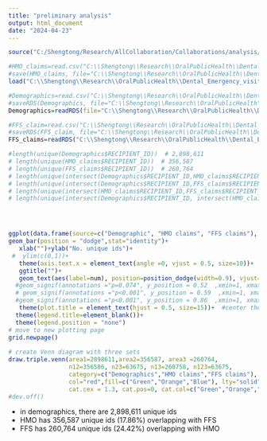 ```yaml
---
title: "preliminary analysis"
output: html_document
date: "2024-04-23"
---
```


```r
source("C:/Shengtong/Research/AllCollaboration/Collaborations/analysis/Rfunctions.R")
```


```r
#HMO_claims=read.csv("C:\\Shengtong\\Research\\OralPublicHealth\\Dental_Emergency_visit\\CW Fluoridation Analysis\\HMO Claims\\HMO Claims.csv")
#save(HMO_claims, file="C:\\Shengtong\\Research\\OralPublicHealth\\Dental_Emergency_visit\\CW Fluoridation Analysis\\HMO Claims\\HMO_claims.RData")
load("C:\\Shengtong\\Research\\OralPublicHealth\\Dental_Emergency_visit\\CW Fluoridation Analysis\\HMO Claims\\HMO_claims.RData")

#Demographics=read.csv("C:\\Shengtong\\Research\\OralPublicHealth\\Dental_Emergency_visit\\CW Fluoridation Analysis\\Demographics\\Demographics.csv", header=T)
#saveRDS(Demographics, file="C:\\Shengtong\\Research\\OralPublicHealth\\Dental_Emergency_visit\\CW Fluoridation Analysis\\Demographics\\Demographics.rds")
Demographics=readRDS(file="C:\\Shengtong\\Research\\OralPublicHealth\\Dental_Emergency_visit\\CW Fluoridation Analysis\\Demographics\\Demographics.rds")

#FFS_claim=read.csv("C:\\Shengtong\\Research\\OralPublicHealth\\Dental_Emergency_visit\\CW Fluoridation Analysis\\FFS Claims\\FFS Claims.csv", header=T)
#saveRDS(FFS_claim, file="C:\\Shengtong\\Research\\OralPublicHealth\\Dental_Emergency_visit\\CW Fluoridation Analysis\\FFS Claims\\FFS_Claims.rds")
FFS_claims=readRDS("C:\\Shengtong\\Research\\OralPublicHealth\\Dental_Emergency_visit\\CW Fluoridation Analysis\\FFS Claims\\FFS_Claims.rds")
```



```r
#length(unique(Demographics$RECIPIENT_ID))  # 2,898,611
# length(unique(HMO_claims$RECIPIENT_ID))  # 356,587
# length(unique(FFS_claims$RECIPIENT_ID))  # 260,764
# length(unique(intersect(Demographics$RECIPIENT_ID,HMO_claims$RECIPIENT_ID))) # 356586 
# length(unique(intersect(Demographics$RECIPIENT_ID,FFS_claims$RECIPIENT_ID))) # 260758 
# length(unique(intersect(HMO_claims$RECIPIENT_ID,FFS_claims$RECIPIENT_ID))) # 63675
# length(unique(intersect(Demographics$RECIPIENT_ID, intersect(HMO_claims$RECIPIENT_ID,FFS_claims$RECIPIENT_ID)))) # 63675




ggplot(data.frame(source=c("Demographic", "HMO claims", "FFS claims"), num=c(2898611, 356587, 260764)), aes(x=source, y=num, fill=source))+ 
geom_bar(position = "dodge",stat="identity")+
   xlab("")+ylab("No. unique ids")+
 #  ylim(c(0,1))+
   theme(axis.text.x = element_text(angle =0, vjust = 0.5, size=10))+
   ggtitle("")+
   geom_text(aes(label=num), position=position_dodge(width=0.9), vjust=1.25)+  # add numbers over bars 
  #geom_signif(annotations ="p=0.074", y_position = 0.52  ,xmin=1, xmax=2, size=1, vjust=-0.5, textsize=3.5, color="black")+ # textsize is for text over the bar; size is for width of lines 
  # geom_signif(annotations ="p<0.001", y_position = 0.59  ,xmin=1, xmax=3, size=1, vjust=-0.5, textsize=3.5, color="red")+
  #geom_signif(annotations ="p<0.001", y_position = 0.86  ,xmin=1, xmax=4, size=1, vjust=-0.5, textsize=3.5, color="red")+
   theme(plot.title = element_text(hjust = 0.5, size=15))+  #center the title
  theme(legend.title=element_blank())+
  theme(legend.position = "none")
# move to new plotting page 
grid.newpage() 
  
# create Venn diagram with three sets 
draw.triple.venn(area1=2898611,area2=356587, area3 =260764,  
                 n12=356586, n23=63675, n13=260758, n123=63675,  
                 category=c("Demographics","HMO claims","FFS claims"), 
                 col="red",fill=c("Green","Orange","Blue"), lty="solid", 
                 cat.cex = 1.3, cat.pos=0, cat.col=c("Green","Orange","Blue"), cex=1.5) # cat.cex  the size of the category names; cex: A vector (length 7) giving the size of the areas' labels; cat.pos: position of category names https://www.rdocumentation.org/packages/VennDiagram/versions/1.7.3/topics/draw.triple.venn
#dev.off()

```

* in demographics, there are 2,898,611 unique ids  
* HMO has 356,587 unique ids  (17.86%) overlapping with FFS
* FFS has 260,764 unique ids (24.42%) overlapping with HMO

